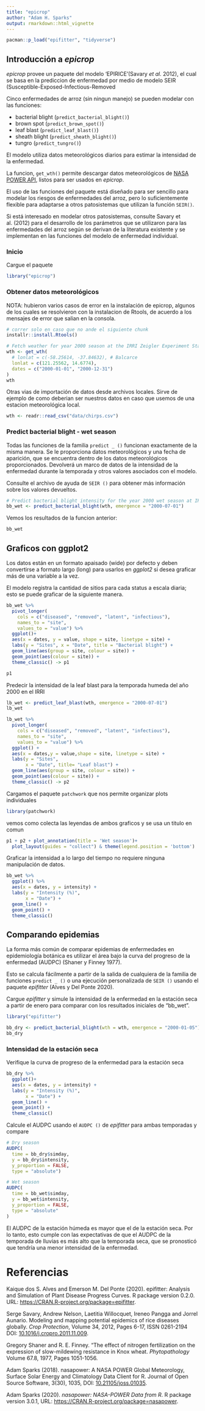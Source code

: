 ```yaml
---
title: "epicrop"
author: "Adam H. Sparks"
output: rmarkdown::html_vignette
---
```


```r
pacman::p_load("epifitter", "tidyverse")
```

## Introducción a _epicrop_

_epicrop_ provee un paquete del modelo 'EPIRICE'(Savary _et al._ 2012), el cual se basa en la prediccion de enfermedad por medio de modelo SEIR (Susceptible-Exposed-Infectious-Removed 

Cinco enfermedades de arroz (sin ningun manejo) se pueden modelar con las funciones:

- bacterial blight (`predict_bacterial_blight()`)
- brown spot (`predict_brown_spot()`)
- leaf blast (`predict_leaf_blast()`)
- sheath blight (`predict_sheath_blight()`) 
- tungro (`predict_tungro()`)  

El modelo utiliza datos meteorológicos diarios para estimar la intensidad de la enfermedad.

La funcion, `get_wth()` permite descargar datos meteorológicos de [NASA POWER API](https://power.larc.nasa.gov), listos para ser usados en _epicrop_.

El uso de las funciones del paquete está diseñado para ser sencillo para modelar los riesgos de enfermedades del arroz, pero lo suficientemente flexible para adaptarse a otros patosistemas que utilizan la función `SEIR()`.

Si está interesado en modelar otros patosistemas, consulte Savary et al. (2012) para el desarrollo de los parámetros que se utilizaron para las enfermedades del arroz según se derivan de la literatura existente y se implementan en las funciones del modelo de enfermedad individual.

### Inicio

Cargue el paquete

```r
library("epicrop")
```

### Obtener datos meteorológicos

NOTA: hubieron varios casos de error en la instalación de epicrop, algunos de los cuales se resolvieron con la instalacion de Rtools, de acuerdo a los mensajes de error que salian en la consola.

```r
# correr solo en caso que no ande el siguiente chunk
installr::install.Rtools()
```

```r
# Fetch weather for year 2000 season at the IRRI Zeigler Experiment Station
wth <- get_wth(
  # lonlat = c(-58.25614, -37.84632), # Balcarce
  lonlat = c(121.25562, 14.6774),
  dates = c("2000-01-01", "2000-12-31")
)
wth
```

Otras vias de importación de datos desde archivos locales. 
Sirve de ejemplo de como deberian ser nuestros datos en caso que usemos de una estacion meteorológica local.


```r
wth <- readr::read_csv("data/chirps.csv")
```

### Predict bacterial blight - wet season

Todas las funciones de la familia `predict _ ()` funcionan exactamente de la misma manera.
Se le proporciona datos meteorológicos y una fecha de aparición, que se encuentra dentro de los datos meteorológicos proporcionados. Devolverá un marco de datos de la intensidad de la enfermedad durante la temporada y otros valores asociados con el modelo.

Consulte el archivo de ayuda de `SEIR ()` para obtener más información sobre los valores devueltos.

```r
# Predict bacterial blight intensity for the year 2000 wet season at IRRI
bb_wet <- predict_bacterial_blight(wth, emergence = "2000-07-01")
```

Vemos los resultados de la funcion anterior: 

```r
bb_wet
```

## Graficos con ggplot2

Los datos están en un formato apaisado (wide) por defecto y deben convertirse a formato largo (long) para usarlos en _ggplot2_ si desea graficar más de una variable a la vez.

El modelo registra la cantidad de sitios para cada status a escala diaria; esto se puede graficar de la siguiente manera.

```r
bb_wet %>% 
  pivot_longer(
    cols = c("diseased", "removed", "latent", "infectious"),
    names_to = "site",
    values_to = "value") %>% 
  ggplot()+
  aes(x = dates, y = value, shape = site, linetype = site) +
  labs(y = "Sites", x = "Date", title = "Bacterial blight") +
  geom_line(aes(group = site, colour = site)) +
  geom_point(aes(colour = site)) +
  theme_classic() -> p1 

p1
```

Predecir la intensidad de la leaf blast para la temporada humeda del año 2000 en el IRRI

```r
lb_wet <- predict_leaf_blast(wth, emergence = "2000-07-01")
lb_wet
```

```r
lb_wet %>% 
  pivot_longer(
    cols = c("diseased", "removed", "latent", "infectious"),
    names_to = "site",
    values_to = "value") %>% 
  ggplot() +
  aes(x = dates,y = value,shape = site, linetype = site) +
  labs(y = "Sites",
       x = "Date", title= "Leaf blast") +
  geom_line(aes(group = site, colour = site)) +
  geom_point(aes(colour = site)) +
  theme_classic() -> p2
```

Cargamos el paquete `patchwork` que nos permite organizar plots individuales

```r
library(patchwork)
```

vemos como colecta las leyendas de ambos graficos y se usa un titulo en comun 

```r
p1 + p2 + plot_annotation(title = 'Wet season')+  
  plot_layout(guides = "collect") & theme(legend.position = 'bottom')
```

Graficar la intensidad a lo largo del tiempo no requiere ninguna manipulación de datos.

```r
bb_wet %>% 
  ggplot() %>% 
  aes(x = dates, y = intensity) +
  labs(y = "Intensity (%)",
       x = "Date") +
  geom_line() +
  geom_point() +
  theme_classic()
```

## Comparando epidemias

La forma más común de comparar epidemias de enfermedades en epidemiología botánica es utilizar el área bajo la curva del progreso de la enfermedad (AUDPC) (Shaner y Finney 1977).

Esto se calcula fácilmente a partir de la salida de cualquiera de la familia de funciones `predict _ ()` o una ejecución personalizada de `SEIR ()` usando el paquete _epifitter_ (Alves y Del Ponte 2020).

Cargue _epifitter_ y simule la intensidad de la enfermedad en la estación seca a partir de enero para comparar con los resultados iniciales de "bb_wet".

```r
library("epifitter")
```

```r
bb_dry <- predict_bacterial_blight(wth = wth, emergence = "2000-01-05")
bb_dry
```

### Intensidad de la estación seca

Verifique la curva de progreso de la enfermedad para la estación seca

```r
bb_dry %>% 
  ggplot()+
  aes(x = dates, y = intensity) +
  labs(y = "Intensity (%)",
       x = "Date") +
  geom_line() +
  geom_point() +
  theme_classic()
```

Calcule el AUDPC usando el `AUDPC ()` de _epifitter_ para ambas temporadas y compare

```r
# Dry season
AUDPC(
  time = bb_dry$simday,
  y = bb_dry$intensity,
  y_proportion = FALSE,
  type = "absolute")

# Wet season
AUDPC(
  time = bb_wet$simday,
  y = bb_wet$intensity,
  y_proportion = FALSE,
  type = "absolute"
)
```

El AUDPC de la estación húmeda es mayor que el de la estación seca. 
Por lo tanto, esto cumple con las expectativas de que el AUDPC de la temporada de lluvias es más alto que la temporada seca, que se pronosticó que tendría una menor intensidad de la enfermedad.

# Referencias 

Kaique dos S. Alves and Emerson M. Del Ponte (2020). epifitter: Analysis and Simulation of Plant Disease Progress Curves. R package version 0.2.0. URL: <https://CRAN.R-project.org/package=epifitter>.

Serge Savary, Andrew Nelson, Laetitia Willocquet, Ireneo Pangga and Jorrel Aunario. Modeling and mapping potential epidemics of rice diseases globally. *Crop Protection*, Volume 34, 2012, Pages 6-17, ISSN 0261-2194 DOI: [10.1016/j.cropro.2011.11.009](https://doi.org/10.1016/j.cropro.2011.11.009).

Gregory Shaner and R. E. Finney. "The effect of nitrogen fertilization on the expression of slow-mildewing resistance in Knox wheat. *Phytopathology* Volume 67.8, 1977, Pages 1051-1056.

Adam Sparks (2018). nasapower: A NASA POWER Global Meteorology, Surface Solar Energy and Climatology Data
Client for R. Journal of Open Source Software, 3(30), 1035, DOI: [10.21105/joss.01035](https://doi.org/10.21105/joss.01035).

Adam Sparks (2020). _nasapower: NASA-POWER Data from R_. R package version 3.0.1, URL: <https://CRAN.R-project.org/package=nasapower>.
